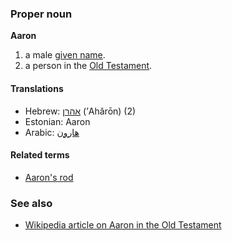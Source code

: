 ===Proper noun===
'''Aaron'''

# a male [[given name]].
# a person in the [[Old Testament]].

====Translations====
*Hebrew: [[אהרן]] (’Ahărōn) (2)
*Estonian: Aaron
*Arabic: [[ﻫﺎﺭﻭﻥ]]

====Related terms====
*[[Aaron's rod]]

===See also===
*[[en:Aaron|Wikipedia article on Aaron in the Old Testament]]
